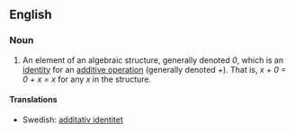 ==English==

===Noun===

# {{algebra}} An element of an algebraic structure, generally denoted ''0'', which is an [[identity]] for an [[additive operation]] (generally denoted ''+'').  That is, ''x + 0 = 0 + x = x'' for any ''x'' in the structure.

====Translations====
*Swedish: [[additativ identitet]]
